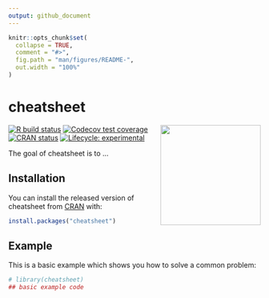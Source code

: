 ```yaml
---
output: github_document
---
```


<!-- README.md is generated from README.Rmd. Please edit that file -->

```r
knitr::opts_chunk$set(
  collapse = TRUE,
  comment = "#>",
  fig.path = "man/figures/README-",
  out.width = "100%"
)
```

# cheatsheet
<img src='https://raw.githubusercontent.com/bradlindblad/cheatsheet/main/logo.png' align="right" height="200" />


<!-- badges: start -->
[![R build status](https://github.com/bradlindblad/cheatsheet/workflows/R-CMD-check/badge.svg)](https://github.com/bradlindblad/cheatsheet/actions)
[![Codecov test coverage](https://codecov.io/gh/bradlindblad/cheatsheet/branch/master/graph/badge.svg)](https://codecov.io/gh/bradlindblad/cheatsheet?branch=master)
[![CRAN status](https://www.r-pkg.org/badges/version/cheatsheet)](https://CRAN.R-project.org/package=cheatsheet)
[![Lifecycle: experimental](https://img.shields.io/badge/lifecycle-experimental-orange.svg)](https://www.tidyverse.org/lifecycle/#experimental)



<!-- badges: end -->

The goal of cheatsheet is to ...

## Installation

You can install the released version of cheatsheet from [CRAN](https://CRAN.R-project.org) with:

``` r
install.packages("cheatsheet")
```

## Example

This is a basic example which shows you how to solve a common problem:

```r
# library(cheatsheet)
## basic example code
```
